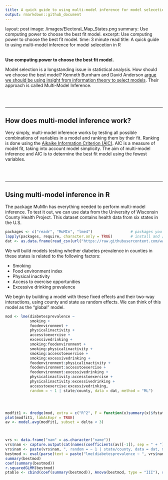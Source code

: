 ```yaml
---
title: A quick guide to using multi-model inference for model selecetion in R
output: rmarkdown::github_document
---
```

layout: post
image: /images/Electoral_Map_States.png
summary: Use computing power to choose the best fit model.
excerpt: Use computing power to choose the best fit model.
time: 3 minute read
title: A quick guide to using multi-model inference for model selecetion in R

<br>
**Use computing power to choose the best fit model.**

Model selection is a longstanding issue in statistical analysis. How should we choose the best model? Kenneth Burnham and David Anderson [argue we should be using insight from information theory to select models](https://www.springer.com/gp/book/9780387953649). Their approach is called Multi-Model Inference.

<br>
<br>

***

## How does multi-model inference work?

Very simply, multi-model inference works by testing all possible combinations of variables in a model and ranking them by their fit. Ranking is done using the [Aikaike Information Criterion (AIC)](https://en.wikipedia.org/wiki/Akaike_information_criterion). AIC is a measure of model fit, taking into account model simplicity. The aim of multi-model inference and AIC is to determine the best fit model using the fewest variables.

<br>
<br>

***

## Using multi-model inference in R

The package MuMIn has everything needed to perform multi-model inference. To test it out, we can use data from the University of Wisconsin County Health Project. This dataset contains health data from six states in the U.S.

```r
packages <- c("readr", "MuMIn", "lme4")                 # packages you will need
lapply(packages, require, character.only = TRUE)        # install and / or load packages
dat <- as.data.frame(read_csv(url("https://raw.githubusercontent.com/waltscience/mumin-r/master/healthdata.csv")))
```

We will build models testing whether diabetes prevalence in counties in these states is related to the following factors:
 
 * Smoking
 * Food environment index
 * Physical inactivity
 * Access to exercise opportunities
 * Excessive drinking prevalence
 
We begin by building a model with these fixed effects and their two-way interactions, using county and state as random effects. We can think of this model as the "global" model.

```r
mod <- lme(diabetesprevalence ~ 
           smoking +
           foodenvironment +
           physicalinactivity +
           accesstoexercise +
           excessivedrinking +
           smoking:foodenvironment +
           smoking:physicalinactivity +
           smoking:accesstoexercise +
           smoking:excessivedrinking +
           foodenvironment:physicalinactivity +
           foodenvironment:accesstoexercise +
           foodenvironment:excessivedrinking +
           physicalinactivity:accesstoexercise +
           physicalinactivity:excessivedrinking +
           accesstoexercise:excessivedrinking,
           random = ~ 1 | state/county, data = dat, method = "ML")




modfit1 <- dredge(mod, extra = c("R^2", F = function(x)summary(x)$fstatistic[[1]]))
plot(modfit1, labAsExpr = TRUE)
av <- model.avg(modfit1, subset = delta < 3)



vrs <- data.frame("nam" = as.character("name"))
vrs$nam <- capture.output(cat(names(coefficients(av)[-1]), sep = " + "))
vrs$nam <- paste(vrs$nam, ", random = ~ 1 | state/county, data = dat, method='ML'", sep = "")
bestmod <- eval(parse(text = paste("lme(diabetesprevalence ~ ", vrs$nam, ")")))
summary(bestmod)
coef(summary(bestmod))
r.squaredGLMM(bestmod)
ptable <- cbind(coef(summary(bestmod)), Anova(bestmod, type = "III"), r.squaredGLMM(bestmod))
```















